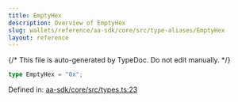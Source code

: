 ```yaml
---
title: EmptyHex
description: Overview of EmptyHex
slug: wallets/reference/aa-sdk/core/src/type-aliases/EmptyHex
layout: reference
---
```


{/* This file is auto-generated by TypeDoc. Do not edit manually. */}

```ts
type EmptyHex = "0x";
```

Defined in: [aa-sdk/core/src/types.ts:23](https://github.com/alchemyplatform/aa-sdk/blob/9f926c402d1661309abbf8eae8431e52e8c5e53f/aa-sdk/core/src/types.ts#L23)
